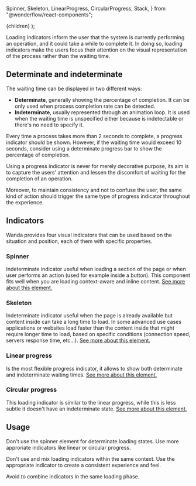   Spinner,
  Skeleton,
  LinearProgress,
  CircularProgress,
  Stack,
} from "@wonderflow/react-components";

  <MdxLayout title="Loading" description="Ease the pain of waiting">
    {children}
  </MdxLayout>
);

Loading indicators inform the user that the system is currently performing an operation, and it could take a while to complete it. In doing so, loading indicators make the users focus their attention on the visual representation of the process rather than the waiting time.

## Determinate and indeterminate

The waiting time can be displayed in two different ways:

- **Determinate**, generally showing the percentage of completion. It can be only used when process completion rate can be detected.
- **Indeterminate**, usually represented through an animation loop. It is used when the waiting time is unspecified either because is indetectable or there's no need to specify it.

Every time a process takes more than 2 seconds to complete, a progress indicator should be shown. However, if the waiting time would exceed 10 seconds, consider using a determinate progress bar to show the percentage of completion.

Using a progress indicator is never for merely decorative purpose, its aim is to capture the users' attention and lessen the discomfort of waiting for the completion of an operation.

Moreover, to maintain consistency and not to confuse the user, the same kind of action should trigger the same type of progress indicator throughout the experience.

## Indicators

Wanda provides four visual indicators that can be used based on the situation and position, each of them with specific properties.

### Spinner

<LiveArea>
  <Spinner />
</LiveArea>

Indeterminate indicator useful when loading a section of the page or when user performs an action (used for example inside a button). This component fits well when you are loading context-aware and inline content. [See more about this element.](/develop/components/spinner/)

### Skeleton

<LiveArea columnGap={32} vAlign="start">
  <Skeleton inline circle width={50} height={50} />
  <Skeleton count={4} width={400} />
</LiveArea>

Indeterminate indicator useful when the page is already available but content inside can take a long time to load. In some advanced use cases applications or websites load faster than the content inside that might require longer time to load, based on specific conditions (connection speed, servers response time, etc...). [See more about this element.](/develop/components/skeleton/)

### Linear progress

<LiveArea>
  <div style={{ width: "100%" }}>
    <LinearProgress value={40} />
  </div>
  <div style={{ width: "100%" }}>
    <LinearProgress />
  </div>
</LiveArea>

Is the most flexible progress indicator, it allows to show both determinate and indeterminate waiting times. [See more about this element.](/develop/components/linear-progress/)

### Circular progress

<LiveArea>
  <CircularProgress value={40} showProgress />
</LiveArea>

This loading indicator is similar to the linear progress, while this is less subtle it doesn't have an indeterminate state. [See more about this element.](/develop/components/circular-progress/)

## Usage

Don't use the spinner element for determinate loading states. Use more approriate indicators like linear or circular progress.

<Stack direction="row" columnGap={24}>
  <HintCard isBad image="/design/recipes/loading/spinner-percentage-dont.png" />
  <HintCard image="/design/recipes/loading/spinner-percentage-do.png" />
</Stack>

Don't use and mix loading indicators within the same context. Use the appropriate indicator to create a consistent experience and feel.

<Stack direction="row" columnGap={24}>
  <HintCard isBad image="/design/recipes/loading/progress-content-dont.png" />
  <HintCard image="/design/recipes/loading/progress-content-do.png" />
</Stack>

Avoid to combine indicators in the same loading phase.

<Stack direction="row" columnGap={24}>
  <HintCard isBad image="/design/recipes/loading/combine-dont.png" />
  <HintCard image="/design/recipes/loading/combine-do.png" />
</Stack>
